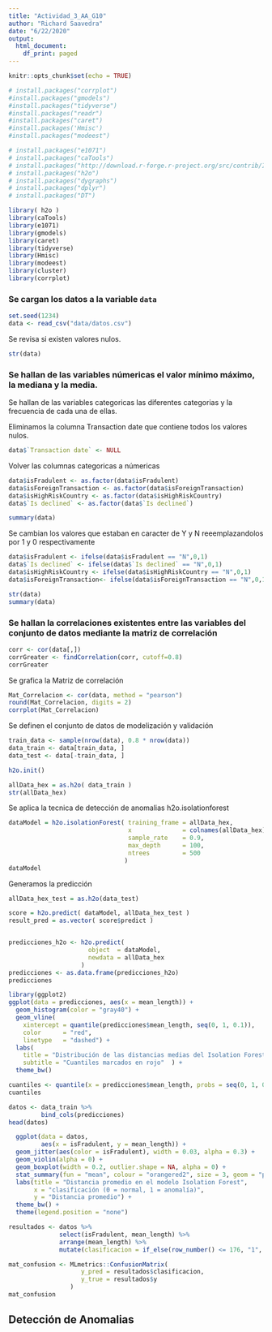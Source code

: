 ```yaml
---
title: "Actividad_3_AA_G10"
author: "Richard Saavedra"
date: "6/22/2020"
output:
  html_document:
    df_print: paged
---
```


```r
knitr::opts_chunk$set(echo = TRUE)
```

```r
# install.packages("corrplot")
#install.packages("gmodels")
#install.packages("tidyverse")
#install.packages("readr")
#install.packages("caret")
#install.packages('Hmisc')
#install.packages("modeest") 

# install.packages("e1071")
# install.packages("caTools")
# install.packages("http://download.r-forge.r-project.org/src/contrib/IsolationForest_0.0-26.tar.gz", repo=NULL, type="source")
# install.packages("h2o")
# install.packages("dygraphs")
# install.packages("dplyr")
# install.packages("DT")


```

```r
library( h2o )
library(caTools)
library(e1071)
library(gmodels)
library(caret)
library(tidyverse)
library(Hmisc)
library(modeest)
library(cluster)
library(corrplot)

```

### Se cargan los datos a la variable `data`

```r
set.seed(1234)
data <- read_csv("data/datos.csv")


```

Se revisa si existen valores nulos.

```r
str(data)
```
### Se hallan de las variables númericas el valor mínimo máximo, la mediana y la media.

Se hallan de las variables categoricas las diferentes categorias y la frecuencia de cada una de ellas.

Eliminamos la columna Transaction date que contiene todos los valores nulos.

```r
data$`Transaction date` <- NULL

```

Volver las columnas categoricas a númericas

```r
data$isFradulent <- as.factor(data$isFradulent)
data$isForeignTransaction <- as.factor(data$isForeignTransaction)
data$isHighRiskCountry <- as.factor(data$isHighRiskCountry)
data$`Is declined` <- as.factor(data$`Is declined`)
```

```r
summary(data)

```


Se cambian los valores que estaban en caracter de Y y N reeemplazandolos por 1 y 0 respectivamente

```r
data$isFradulent <- ifelse(data$isFradulent == "N",0,1)
data$`Is declined` <- ifelse(data$`Is declined` == "N",0,1)
data$isHighRiskCountry <- ifelse(data$isHighRiskCountry == "N",0,1)
data$isForeignTransaction<- ifelse(data$isForeignTransaction == "N",0,1)

str(data)
summary(data)
```

### Se hallan la correlaciones existentes entre las variables del conjunto de datos mediante la matriz de correlación

```r
corr <- cor(data[,])
corrGreater <- findCorrelation(corr, cutoff=0.8)
corrGreater
```

Se grafica la Matriz de correlación

```r

Mat_Correlacion <- cor(data, method = "pearson")
round(Mat_Correlacion, digits = 2)
corrplot(Mat_Correlacion)

```

Se definen el conjunto de datos de modelización y validación

```r
train_data <- sample(nrow(data), 0.8 * nrow(data))
data_train <- data[train_data, ]
data_test <- data[-train_data, ]

```

```r
h2o.init()
```

```r

allData_hex = as.h2o( data_train )
str(allData_hex)
```
Se aplica la tecnica de detección de anomalias h2o.isolationforest
```r
dataModel = h2o.isolationForest( training_frame = allData_hex,
                                 x              = colnames(allData_hex)[-11],
                                 sample_rate    = 0.9,
                                 max_depth      = 100,
                                 ntrees         = 500
                                )
dataModel
```
Generamos la predicción

```r
allData_hex_test = as.h2o(data_test)
```

```r
score = h2o.predict( dataModel, allData_hex_test )
result_pred = as.vector( score$predict )

```
```r



```

```r
predicciones_h2o <- h2o.predict(
                      object  = dataModel,
                      newdata = allData_hex
                    )
predicciones <- as.data.frame(predicciones_h2o)
predicciones
```
```r
library(ggplot2)
ggplot(data = predicciones, aes(x = mean_length)) +
  geom_histogram(color = "gray40") +
  geom_vline(
    xintercept = quantile(predicciones$mean_length, seq(0, 1, 0.1)),
    color      = "red",
    linetype   = "dashed") +
  labs(
    title = "Distribución de las distancias medias del Isolation Forest",
    subtitle = "Cuantiles marcados en rojo"  ) +
  theme_bw()
```

```r
cuantiles <- quantile(x = predicciones$mean_length, probs = seq(0, 1, 0.05))
cuantiles
```

```r

datos <- data_train %>%
         bind_cols(predicciones)
head(datos)

```
```r
  ggplot(data = datos,
         aes(x = isFradulent, y = mean_length)) +
  geom_jitter(aes(color = isFradulent), width = 0.03, alpha = 0.3) + 
  geom_violin(alpha = 0) +
  geom_boxplot(width = 0.2, outlier.shape = NA, alpha = 0) +
  stat_summary(fun = "mean", colour = "orangered2", size = 3, geom = "point") +
  labs(title = "Distancia promedio en el modelo Isolation Forest",
       x = "clasificación (0 = normal, 1 = anomalía)",
       y = "Distancia promedio") +
  theme_bw() + 
  theme(legend.position = "none")
```
```r
resultados <- datos %>%
              select(isFradulent, mean_length) %>%
              arrange(mean_length) %>%
              mutate(clasificacion = if_else(row_number() <= 176, "1", "0"))

```

```r
mat_confusion <- MLmetrics::ConfusionMatrix(
                    y_pred = resultados$clasificacion,
                    y_true = resultados$y
                 )
mat_confusion
```

## Detección de Anomalias